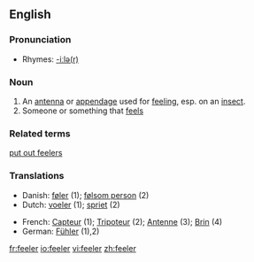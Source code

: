 ==English==

===Pronunciation===
*Rhymes: [[Rhymes:English:-iːlə(r)|-iːlə(r)]]

===Noun===
{{en-noun}}

# An [[antenna]] or [[appendage]] used for [[feel]]ing, esp. on an [[insect]].
# Someone or something that [[feel]]s

===Related terms===
[[put out feelers]]

===Translations===
{{rfc-trans}}
{{top}}
*Danish: [[føler]] {{c}} (1); [[følsom person]] {{c}} (2)
*Dutch: [[voeler]] {{c}} (1); [[spriet]] {{c}} (2)
{{mid}}
*French: [[Capteur]] {{c}} (1); [[Tripoteur]] {{c}} (2); [[Antenne]] {{c}} (3); [[Brin]] {{c}} (4)
*German: [[Fühler]] {{m}} (1),2)
{{bottom}}

[[fr:feeler]]
[[io:feeler]]
[[vi:feeler]]
[[zh:feeler]]